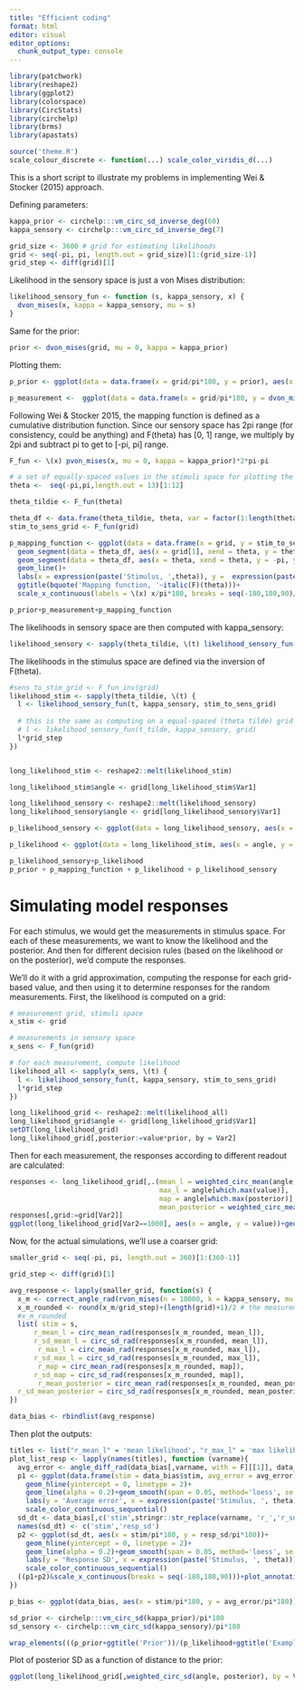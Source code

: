 ---
title: "Efficient coding"
format: html
editor: visual
editor_options: 
  chunk_output_type: console
---

```{r setup, echo = F, message=F, cache = F}
library(patchwork)
library(reshape2)
library(ggplot2)
library(colorspace)
library(CircStats)
library(circhelp)
library(brms)
library(apastats)

source('theme.R')
scale_colour_discrete <- function(...) scale_color_viridis_d(...)
```

This is a short script to illustrate my problems in implementing Wei & Stocker (2015) approach.

Defining parameters:

```{r}
kappa_prior <- circhelp:::vm_circ_sd_inverse_deg(60)
kappa_sensory <- circhelp:::vm_circ_sd_inverse_deg(7)

grid_size <- 3600 # grid for estimating likelihoods
grid <- seq(-pi, pi, length.out = grid_size)[1:(grid_size-1)]
grid_step <- diff(grid)[1]
```

Likelihood in the sensory space is just a von Mises distribution:

```{r}
likelihood_sensory_fun <- function (s, kappa_sensory, x) {
  dvon_mises(x, kappa = kappa_sensory, mu = s)
}

```

Same for the prior:

```{r}
prior <- dvon_mises(grid, mu = 0, kappa = kappa_prior)
```

Plotting them:

```{r}
p_prior <- ggplot(data = data.frame(x = grid/pi*180, y = prior), aes(x = x, y = y))+geom_line()+labs(x =  expression(paste('Stimulus, ',theta)), y = expression(paste('Stimulus distribution, ', p(theta))))+ggtitle(bquote('Prior (stimulus space), '~italic(f)(theta)))

p_measurement <-  ggplot(data = data.frame(x = grid/pi*180, y = dvon_mises(grid, mu = 0, kappa = kappa_sensory)), aes(x = x, y = y))+geom_line()+labs(x =  expression(paste('Measurements in sensory space, ',x)), y = bquote('Probability of measurements, '~italic(p)(tilde(x)~"|"~tilde(theta))))+ggtitle(bquote('Measurement distribution (sensory space), '~italic(p)(tilde(x)~"|"~tilde(theta))))
```

Following Wei & Stocker 2015, the mapping function is defined as a cumulative distribution function. Since our sensory space has 2pi range (for consistency, could be anything) and F(theta) has \[0, 1\] range, we multiply by 2pi and subtract pi to get to \[-pi, pi\] range.

```{r}
F_fun <- \(x) pvon_mises(x, mu = 0, kappa = kappa_prior)*2*pi-pi

# a set of equally-spaced values in the stimuli space for plotting the likelihood transformation
theta <-  seq(-pi,pi,length.out = 13)[1:12]

theta_tildie <- F_fun(theta)

theta_df <- data.frame(theta_tildie, theta, var = factor(1:length(theta_tildie)))
stim_to_sens_grid <- F_fun(grid)

p_mapping_function <- ggplot(data = data.frame(x = grid, y = stim_to_sens_grid), aes(x = x, y = y))+
  geom_segment(data = theta_df, aes(x = grid[1], xend = theta, y = theta_tildie, yend = theta_tildie, color = var))+
  geom_segment(data = theta_df, aes(x = theta, xend = theta, y = -pi, yend = theta_tildie, color = var))+
  geom_line()+
  labs(x = expression(paste('Stimulus, ',theta)), y =  expression(paste('Stimulus in sensory space, ',tilde(theta))))+
  ggtitle(bquote('Mapping function, '~italic(F)(theta)))+
  scale_x_continuous(labels = \(x) x/pi*180, breaks = seq(-180,180,90)/180*pi)+scale_y_continuous(labels = \(x) x/pi*180, breaks = seq(-180,180,90)/180*pi)+theme(legend.position = 'none')+scale_color_viridis_d()

p_prior+p_measurement+p_mapping_function

```

The likelihoods in sensory space are then computed with kappa_sensory:

```{r}
likelihood_sensory <- sapply(theta_tildie, \(t) likelihood_sensory_fun(s = t, kappa_sensory = kappa_sensory, x = grid ));
```

The likelihoods in the stimulus space are defined via the inversion of F(theta).

```{r}
#sens_to_stim_grid <- F_fun_inv(grid)
likelihood_stim <- sapply(theta_tildie, \(t) {
  l <- likelihood_sensory_fun(t, kappa_sensory, stim_to_sens_grid)
  
  # this is the same as computing on a equal-spaced (theta tilde) grid in sensory space and then getting the corresponding grid in the stimuli space (be mindul of normalization)
  # l <- likelihood_sensory_fun(t_tilde, kappa_sensory, grid) 
  l*grid_step
})


long_likelihood_stim <- reshape2::melt(likelihood_stim)

long_likelihood_stim$angle <- grid[long_likelihood_stim$Var1]

long_likelihood_sensory <- reshape2::melt(likelihood_sensory)
long_likelihood_sensory$angle <- grid[long_likelihood_sensory$Var1]

p_likelihood_sensory <- ggplot(data = long_likelihood_sensory, aes(x = angle, y = value, color = factor(Var2)))+geom_line()+theme(legend.position = 'none')+labs( x =  expression(paste('Stimulus in sensory space, ',tilde(theta))), y = expression(paste('Likelihood in sensory space, ',L(tilde(theta),x))))+ scale_x_continuous(labels = \(x) x/pi*180, breaks = seq(-180,180,90)/180*pi)

p_likelihood <- ggplot(data = long_likelihood_stim, aes(x = angle, y = value, color = factor(Var2)))+geom_line()+theme(legend.position = 'none')+labs( x =  expression(paste('Stimulus in stimuli space, ',theta)), y = expression(paste('Likelihood, ',L(theta,x))))+scale_x_continuous(labels = \(x) x/pi*180, breaks = seq(-180,180,90)/180*pi)

p_likelihood_sensory+p_likelihood
p_prior + p_mapping_function + p_likelihood + p_likelihood_sensory
```

# Simulating model responses

For each stimulus, we would get the measurements in stimulus space. For each of these measurements, we want to know the likelihood and the posterior. And then for different decision rules (based on the likelihood or on the posterior), we'd compute the responses.

We'll do it with a grid approximation, computing the response for each grid-based value, and then using it to determine responses for the random measurements. First, the likelihood is computed on a grid:

```{r}
# measurement grid, stimuli space
x_stim <- grid

# measurements in sensory space
x_sens <- F_fun(grid)

# for each measurement, compute likelihood
likelihood_all <- sapply(x_sens, \(t) {
  l <- likelihood_sensory_fun(t, kappa_sensory, stim_to_sens_grid)
  l*grid_step
})

long_likelihood_grid <- reshape2::melt(likelihood_all)
long_likelihood_grid$angle <- grid[long_likelihood_grid$Var1]
setDT(long_likelihood_grid)
long_likelihood_grid[,posterior:=value*prior, by = Var2]

```

Then for each measurement, the responses according to different readout are calculated:

```{r}
responses <- long_likelihood_grid[,.(mean_l = weighted_circ_mean(angle, value), 
                                     max_l = angle[which.max(value)], 
                                     map = angle[which.max(posterior)], 
                                     mean_posterior = weighted_circ_mean(angle, posterior)), by = Var2]
responses[,grid:=grid[Var2]]
ggplot(long_likelihood_grid[Var2==1000], aes(x = angle, y = value))+geom_line()
```

Now, for the actual simulations, we'll use a coarser grid:

```{r}
smaller_grid <- seq(-pi, pi, length.out = 360)[1:(360-1)]

grid_step <- diff(grid)[1]

avg_response <- lapply(smaller_grid, function(s) {
  x_m <- correct_angle_rad(rvon_mises(n = 10000, k = kappa_sensory, mu = s))
  x_m_rounded <- round(x_m/grid_step)+(length(grid)+1)/2 # the measurements are rounded to the original grid
  #x_m_rounded
  list( stim = s, 
      r_mean_l = circ_mean_rad(responses[x_m_rounded, mean_l]),
      r_sd_mean_l = circ_sd_rad(responses[x_m_rounded, mean_l]),
       r_max_l = circ_mean_rad(responses[x_m_rounded, max_l]),
      r_sd_max_l = circ_sd_rad(responses[x_m_rounded, max_l]),
       r_map = circ_mean_rad(responses[x_m_rounded, map]),
      r_sd_map = circ_sd_rad(responses[x_m_rounded, map]),
       r_mean_posterior = circ_mean_rad(responses[x_m_rounded, mean_posterior]),
  r_sd_mean_posterior = circ_sd_rad(responses[x_m_rounded, mean_posterior]))
})

data_bias <- rbindlist(avg_response)

```

Then plot the outputs:

```{r}
titles <- list("r_mean_l" = 'mean likelihood', "r_max_l" = 'max likelihood', "r_map" = 'max posterior',"r_mean_posterior" = 'mean posterior')
plot_list_resp <- lapply(names(titles), function (varname){
  avg_error <- angle_diff_rad(data_bias[,varname, with = F][[1]], data_bias$stim)
  p1 <- ggplot(data.frame(stim = data_bias$stim, avg_error = avg_error), aes(x = stim/pi*180, y = avg_error/pi*180))+
    geom_hline(yintercept = 0, linetype = 2)+
    geom_line(alpha = 0.2)+geom_smooth(span = 0.05, method='loess', se = F)+
    labs(y = 'Average error', x = expression(paste('Stimulus, ', theta)))+
    scale_color_continuous_sequential()
  sd_dt <- data_bias[,c('stim',stringr::str_replace(varname, 'r_','r_sd_')), with = F]
  names(sd_dt) <- c('stim','resp_sd')
  p2 <- ggplot(sd_dt, aes(x = stim/pi*180, y = resp_sd/pi*180))+
    geom_hline(yintercept = 0, linetype = 2)+
    geom_line(alpha = 0.2)+geom_smooth(span = 0.05, method='loess', se = F)+
    labs(y = 'Response SD', x = expression(paste('Stimulus, ', theta)))+
    scale_color_continuous_sequential()
  ((p1+p2)&scale_x_continuous(breaks = seq(-180,180,90)))+plot_annotation(title = sprintf('Response is %s', titles[[varname]]))
})

p_bias <- ggplot(data_bias, aes(x = stim/pi*180, y = avg_error/pi*180))+geom_hline(yintercept = 0, linetype = 2)+geom_line(alpha = 0.2)+geom_smooth(span = 0.05, method='loess', se = F)+labs(y = 'Average error', x = expression(paste('Stimulus, ', theta)))+scale_color_continuous_sequential()

sd_prior <- circhelp:::vm_circ_sd(kappa_prior)/pi*180
sd_sensory <- circhelp:::vm_circ_sd(kappa_sensory)/pi*180

wrap_elements(((p_prior+ggtitle('Prior'))/(p_likelihood+ggtitle('Example likelihoods')))&scale_x_continuous(breaks = seq(-180,180,90)))+ wrap_elements(wrap_plots(lapply(plot_list_resp, wrap_elements)))+plot_layout(widths = c(1,3))+plot_annotation(title = bquote('Parameters: '~SD[prior]==.(f.round(sd_prior))~', '~SD[sens]==.(f.round(sd_sensory))))
```

Plot of posterior SD as a function of distance to the prior:
```{r}
ggplot(long_likelihood_grid[,weighted_circ_sd(angle, posterior), by = Var2], aes(x = grid[Var2], y = V1))+geom_line()+labs(x = 'Stimulus', y = 'Posterior SD')

```